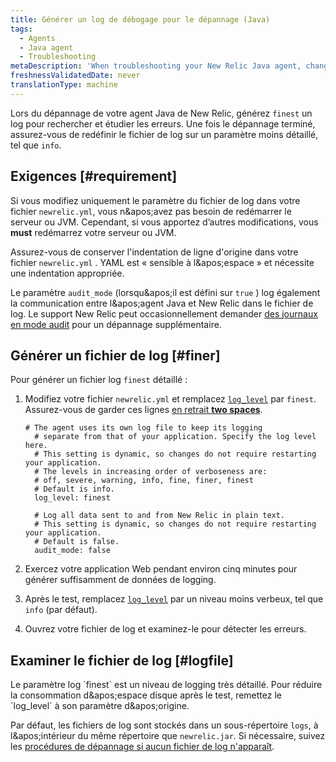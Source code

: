 ```yaml
---
title: Générer un log de débogage pour le dépannage (Java)
tags:
  - Agents
  - Java agent
  - Troubleshooting
metaDescription: 'When troubleshooting your New Relic Java agent, change the newrelic_agent.log level temporarily to FINEST, then collect about 5 minutes of log data.'
freshnessValidatedDate: never
translationType: machine
---
```


Lors du dépannage de votre agent Java de New Relic, générez `finest` un log pour rechercher et étudier les erreurs. Une fois le dépannage terminé, assurez-vous de redéfinir le fichier de log sur un paramètre moins détaillé, tel que `info`.

## Exigences [#requirement]

Si vous modifiez uniquement le paramètre du fichier de log dans votre fichier `newrelic.yml`, vous n&amp;apos;avez pas besoin de redémarrer le serveur ou JVM. Cependant, si vous apportez d’autres modifications, vous <DNT>**must**</DNT> redémarrez votre serveur ou JVM.

Assurez-vous de conserver l&apos;indentation de ligne d&apos;origine dans votre fichier `newrelic.yml` . YAML est « sensible à l&amp;apos;espace » et nécessite une indentation appropriée.

Le paramètre `audit_mode` (lorsqu&amp;apos;il est défini sur `true` ) log également la communication entre l&amp;apos;agent Java et New Relic dans le fichier de log. Le support New Relic peut occasionnellement demander [des journaux en mode audit](/docs/agents/manage-apm-agents/configuration/log-audit-all-data-your-new-relic-agent-transmits) pour un dépannage supplémentaire.

## Générer un fichier de log [#finer]

Pour générer un fichier log `finest` détaillé :

1. Modifiez votre fichier `newrelic.yml` et remplacez [`log_level`](/docs/agents/java-agent/configuration/java-agent-configuration-config-file#cfg-log_level) par `finest`. Assurez-vous de garder ces lignes [en retrait <DNT>**two spaces**</DNT>](#requirements).

   ```
   # The agent uses its own log file to keep its logging
     # separate from that of your application. Specify the log level here.
     # This setting is dynamic, so changes do not require restarting your application.
     # The levels in increasing order of verboseness are:
     # off, severe, warning, info, fine, finer, finest
     # Default is info.
     log_level: finest

     # Log all data sent to and from New Relic in plain text.
     # This setting is dynamic, so changes do not require restarting your application.
     # Default is false.
     audit_mode: false
   ```

2. Exercez votre application Web pendant environ cinq minutes pour générer suffisamment de données de logging.

3. Après le test, remplacez [`log_level`](/docs/agents/java-agent/configuration/java-agent-configuration-config-file#cfg-log_level) par un niveau moins verbeux, tel que `info` (par défaut).

4. Ouvrez votre fichier de log et examinez-le pour détecter les erreurs.

## Examiner le fichier de log [#logfile]

<Callout variant="important">
  Le paramètre log `finest` est un niveau de logging très détaillé. Pour réduire la consommation d&amp;apos;espace disque après le test, remettez le `log_level` à son paramètre d&amp;apos;origine.
</Callout>

Par défaut, les fichiers de log sont stockés dans un sous-répertoire `logs`, à l&amp;apos;intérieur du même répertoire que `newrelic.jar`. Si nécessaire, suivez les [procédures de dépannage si aucun fichier de log n&apos;apparaît](/docs/agents/java-agent/troubleshooting/no-log-file-java).